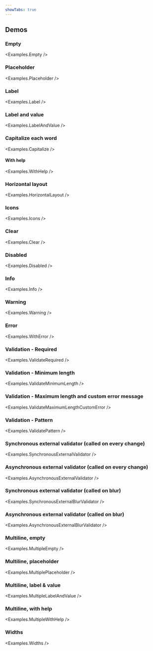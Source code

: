 ```yaml
---
showTabs: true
---
```



## Demos

### Empty

<Examples.Empty />

### Placeholder

<Examples.Placeholder />

### Label

<Examples.Label />

### Label and value

<Examples.LabelAndValue />

### Capitalize each word

<Examples.Capitalize />

#### With help

<Examples.WithHelp />

### Horizontal layout

<Examples.HorizontalLayout />

### Icons

<Examples.Icons />

### Clear

<Examples.Clear />

### Disabled

<Examples.Disabled />

### Info

<Examples.Info />

### Warning

<Examples.Warning />

### Error

<Examples.WithError />

### Validation - Required

<Examples.ValidateRequired />

### Validation - Minimum length

<Examples.ValidateMinimumLength />

### Validation - Maximum length and custom error message

<Examples.ValidateMaximumLengthCustomError />

### Validation - Pattern

<Examples.ValidatePattern />

### Synchronous external validator (called on every change)

<Examples.SynchronousExternalValidator />

### Asynchronous external validator (called on every change)

<Examples.AsynchronousExternalValidator />

### Synchronous external validator (called on blur)

<Examples.SynchronousExternalBlurValidator />

### Asynchronous external validator (called on blur)

<Examples.AsynchronousExternalBlurValidator />

### Multiline, empty

<Examples.MultipleEmpty />

### Multiline, placeholder

<Examples.MultiplePlaceholder />

### Multiline, label & value

<Examples.MultipleLabelAndValue />

### Multiline, with help

<Examples.MultipleWithHelp />

### Widths

<Examples.Widths />

